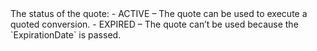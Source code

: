 <ResponseField name="Status" type="string" >    
The status of the quote:  
- ACTIVE – The quote can be used to execute a quoted conversion.  
- EXPIRED – The quote can’t be used because the `ExpirationDate` is passed.  
</ResponseField>